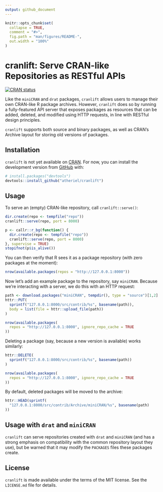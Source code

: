 ```yaml
---
output: github_document
---
```


<!-- README.md is generated from README.Rmd. Please edit that file -->

```r
knitr::opts_chunk$set(
  collapse = TRUE,
  comment = "#>",
  fig.path = "man/figures/README-",
  out.width = "100%"
)
```
# cranlift: Serve CRAN-like Repositories as RESTful APIs

<!-- badges: start -->
[![CRAN status](https://www.r-pkg.org/badges/version/cranlift)](https://cran.r-project.org/package=cranlift)
<!-- badges: end -->

Like the `miniCRAN` and `drat` packages, `cranlift` allows users to manage their
own CRAN-like R package archives. However, `cranlift` does so by running a
fully-featured API server that exposes packages as resources that can be added,
deleted, and modified using HTTP requests, in line with RESTful design
principles.

`cranlift` supports both source and binary packages, as well as CRAN's Archive
layout for storing old versions of packages.

## Installation

`cranlift` is not yet available on [CRAN](https://CRAN.R-project.org). For now,
you can install the development version from [GitHub](https://github.com/) with:

``` r
# install.packages("devtools")
devtools::install_github("atheriel/cranlift")
```

## Usage

To serve an (empty) CRAN-like repository, call `cranlift::serve()`:

```r
dir.create(repo <- tempfile("repo"))
cranlift::serve(repo, port = 8000)
```
```r
p <- callr::r_bg(function() {
  dir.create(repo <- tempfile("repo"))
  cranlift::serve(repo, port = 8000)
}, supervise = TRUE)
stopifnot(p$is_alive())
```

You can then verify that R sees it as a package repository (with zero packages
at the moment):

```r
nrow(available.packages(repos = "http://127.0.0.1:8000"))
```

Now let's add an example package to the repository, say `miniCRAN`. Because
we're interacting with a server, we do this with an HTTP request:

```r
path <- download.packages("miniCRAN", tempdir(), type = "source")[1,2]
httr::PUT(
  sprintf("127.0.0.1:8000/src/contrib/%s", basename(path)),
  body = list(file = httr::upload_file(path))
)

nrow(available.packages(
  repos = "http://127.0.0.1:8000", ignore_repo_cache = TRUE
))
```

Deleting a package (say, because a new version is available) works similarly:

```r
httr::DELETE(
  sprintf("127.0.0.1:8000/src/contrib/%s", basename(path))
)

nrow(available.packages(
  repos = "http://127.0.0.1:8000", ignore_repo_cache = TRUE
))
```

By default, deleted packages will be moved to the archive:

```r
httr::HEAD(sprintf(
  "127.0.0.1:8000/src/contrib/Archive/miniCRAN/%s", basename(path)
))
```

## Usage with `drat` and `miniCRAN`

`cranlift` can serve repositories created with `drat` and `miniCRAN` (and has a
strong emphasis on compatibility with the common repository layout they use),
but be warned that it may modify the `PACKAGES` files these packages create.

## License

`cranlift` is made available under the terms of the MIT license. See the
`LICENSE.md` file for details.
